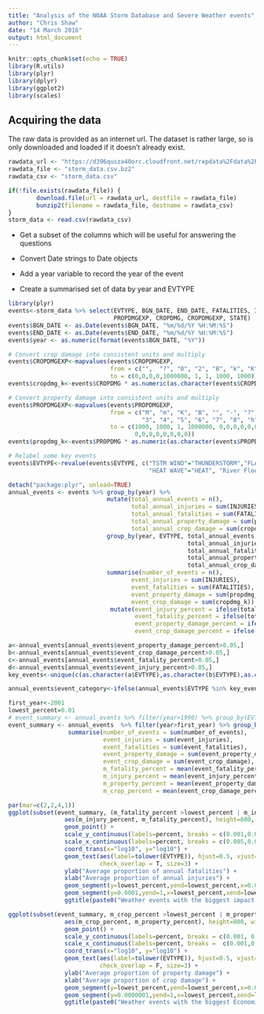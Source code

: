 ```yaml
---
title: "Analysis of the NOAA Storm Database and Severe Weather events"
author: "Chris Shaw"
date: "14 March 2016"
output: html_document
---
```


```r
knitr::opts_chunk$set(echo = TRUE)
library(R.utils)
library(plyr)
library(dplyr)
library(ggplot2)
library(scales)
```

## Acquiring the data

The raw data is provided as an internet url.  The dataset is rather large, so is only downloaded and loaded if it doesn't already exist.  

```r

rawdata_url <- "https://d396qusza40orc.cloudfront.net/repdata%2Fdata%2FStormData.csv.bz2"
rawdata_file <- "storm_data.csv.bz2"
rawdata_csv <- "storm_data.csv"

if(!file.exists(rawdata_file)) {
        download.file(url = rawdata_url, destfile = rawdata_file)
        bunzip2(filename = rawdata_file, destname = rawdata_csv)
}
storm_data <- read.csv(rawdata_csv)
```

* Get a subset of the columns which will be useful for answering the questions
* Convert Date strings to Date objects
* Add a year variable to record the year of the event

* Create a summarised set of data by year and EVTYPE


```r
library(plyr)
events<-storm_data %>% select(EVTYPE, BGN_DATE, END_DATE, FATALITIES, INJURIES, PROPDMG,
                              PROPDMGEXP, CROPDMG, CROPDMGEXP, STATE)
events$BGN_DATE <- as.Date(events$BGN_DATE, "%m/%d/%Y %H:%M:%S")
events$END_DATE <- as.Date(events$END_DATE, "%m/%d/%Y %H:%M:%S")
events$year <- as.numeric(format(events$BGN_DATE, "%Y"))

# Convert crop damage into consistent units and multiply
events$CROPDMGEXP<-mapvalues(events$CROPDMGEXP, 
                             from = c("",  "?", "0", "2", "B", "k", "K", "m", "M"),
                             to = c(0,0,0,0,1000000, 1, 1, 1000, 1000))
events$cropdmg_k<-events$CROPDMG * as.numeric(as.character(events$CROPDMGEXP))

# Convert property damage into consistent units and multiply
events$PROPDMGEXP<-mapvalues(events$PROPDMGEXP, 
                             from = c("M", "m", "K", "B", "", "-", "?", "+", "0", "1", "2",
                                      "3", "4", "5", "6", "7", "8", "h", "H"), 
                             to = c(1000, 1000, 1, 1000000, 0,0,0,0,0,0,0,
                                    0,0,0,0,0,0,0,0))
events$propdmg_k<-events$PROPDMG * as.numeric(as.character(events$PROPDMGEXP))

# Relabel some key events
events$EVTYPE<-revalue(events$EVTYPE, c("TSTM WIND"="THUNDERSTORM","FLASH FLOOD"="FLOOD", "FLASH FLOOD/FLOOD"="FLOOD", "FLASH FLOODING"="FLOOD", "HIGH WINDS"="HIGH WIND", "RIVER FLOOD"="FLOOD","THUNDERSTORM WIND"="THUNDERSTORM", "THUNDERSTORM WINDS"="THUNDERSTORM", "TORNADOES, TSTM WIND, HAIL"="TORNADO", "EXTREME HEAT"="HEAT","WILD/FOREST FIRE"="WILDFIRE", "DAMAGING FREEZE"="FREEZE", "HEAVY RAIN/SEVERE WEATHER"="HEAVY RAIN", "HURRICANE OPAL"="HURRICANE", "RIP CURRENTS"="RIP CURRENT", "EXTREME COLD/WIND CHILL"="COLD", "HURRICANE/TYPHOON"="HURRICANE", "WILD FIRES"="WILDFIRE", "STORM SURGE/TIDE"="STORM SURGE", "HURRICANE ERIN"="HURRICANE", "FLOOD/FLASH FLOOD"="FLOOD",
                                        "HEAT WAVE"="HEAT", "River Flooding"="FLOOD", "EXCESSIVE HEAT"="HEAT", "FROST/FREEZE"="FREEZE", "COLD/WIND CHILL"="COLD", "EXTREME COLD"="COLD", "HEAVY SURF/HIGH SURF"="HIGH SURF"))

detach("package:plyr", unload=TRUE)
annual_events <- events %>% group_by(year) %>% 
                            mutate(total_annual_events = n(),
                                   total_annual_injuries = sum(INJURIES),
                                   total_annual_fatalities = sum(FATALITIES),
                                   total_annual_property_damage = sum(propdmg_k),
                                   total_annual_crop_damage = sum(cropdmg_k)) %>% 
                            group_by(year, EVTYPE, total_annual_events,
                                                   total_annual_injuries,
                                                   total_annual_fatalities,
                                                   total_annual_property_damage,
                                                   total_annual_crop_damage)  %>%
                            summarise(number_of_events = n(),
                                   event_injuries = sum(INJURIES),
                                   event_fatalities = sum(FATALITIES),
                                   event_property_damage = sum(propdmg_k),
                                   event_crop_damage = sum(cropdmg_k)) %>%
                             mutate(event_injury_percent = ifelse(total_annual_injuries==0,0,event_injuries/total_annual_injuries),
                                    event_fatality_percent = ifelse(total_annual_fatalities==0,0,event_fatalities/total_annual_fatalities),
                                    event_property_damage_percent = ifelse(total_annual_property_damage==0,0,event_property_damage/total_annual_property_damage),
                                    event_crop_damage_percent = ifelse(total_annual_crop_damage==0,0,event_crop_damage/total_annual_crop_damage))

a<-annual_events[annual_events$event_property_damage_percent>0.05,]
b<-annual_events[annual_events$event_crop_damage_percent>0.05,]
c<-annual_events[annual_events$event_fatality_percent>0.05,]
d<-annual_events[annual_events$event_injury_percent>0.05,]
key_events<-unique(c(as.character(a$EVTYPE),as.character(b$EVTYPE),as.character(c$EVTYPE),as.character(d$EVTYPE)))

annual_events$event_category<-ifelse(annual_events$EVTYPE %in% key_events,as.character(annual_events$EVTYPE), "OTHER" )

```


```r
first_year<-2001
lowest_percent=0.01
# event_summary <- annual_events %>% filter(year>1990) %>% group_by(EVTYPE) %>%
event_summary <- annual_events  %>% filter(year>first_year) %>% group_by(EVTYPE) %>%
                 summarise(number_of_events = sum(number_of_events),
                           event_injuries = sum(event_injuries),
                           event_fatalities = sum(event_fatalities),
                           event_property_damage = sum(event_property_damage),
                           event_crop_damage = sum(event_crop_damage),
                           m_fatality_percent = mean(event_fatality_percent),
                           m_injury_percent = mean(event_injury_percent),
                           m_property_percent = mean(event_property_damage_percent),
                           m_crop_percent = mean(event_crop_damage_percent))

par(mar=c(2,2,4,1))
ggplot(subset(event_summary, (m_fatality_percent >lowest_percent | m_injury_percent >lowest_percent)),
                aes(m_injury_percent, m_fatality_percent), height=800, width=800) + 
                geom_point() +
                scale_y_continuous(labels=percent, breaks = c(0.001,0.01,0.02,0.03, 0.05,0.08, 0.1,0.15, 0.2, 0.4,0.6)) +
                scale_x_continuous(labels=percent, breaks = c(0.005,0.01,0.02,0.03, 0.05, 0.1, 0.2, 0.4,0.6)) +
                coord_trans(x="log10", y="log10") +
                geom_text(aes(label=tolower(EVTYPE)), hjust=0.5, vjust=1.2,
                          check_overlap = T, size=3) +
                ylab("Average proportion of annual fatalities") +
                xlab("Average proportion of annual injuries") +
                geom_segment(y=lowest_percent,yend=lowest_percent,x=0.0001,xend=1, colour="blue", linetype="dashed") +
                geom_segment(y=0.0001,yend=1,x=lowest_percent,xend=lowest_percent, colour="blue", linetype="dashed") +
                ggtitle(paste0("Weather events with the biggest impact on Population Health since ", first_year))

ggplot(subset(event_summary, m_crop_percent >lowest_percent | m_property_percent >lowest_percent),
                aes(m_crop_percent, m_property_percent), height=800, width=800) + 
                geom_point() +
                scale_y_continuous(labels=percent, breaks = c(0.001, 0.005,0.01,0.02, 0.05, 0.1, 0.2, 0.4,0.6)) +
                scale_x_continuous(labels=percent, breaks =  c(0.001,0.005, 0.01,0.02, 0.05, 0.1, 0.2, 0.4,0.6)) +
                coord_trans(x="log10", y="log10") +
                geom_text(aes(label=tolower(EVTYPE)), hjust=0.5, vjust=1.2,
                          check_overlap = F, size=3) +
                ylab("Average proportion of property damage") +
                xlab("Average proportion of crop damage") +
                geom_segment(y=lowest_percent,yend=lowest_percent,x=0.0000001,xend=1, colour="blue", linetype="dashed") +
                geom_segment(y=0.0000001,yend=1,x=lowest_percent,xend=lowest_percent, colour="blue", linetype="dashed") +
                ggtitle(paste0("Weather events with the biggest Economics impact since ", first_year))        




```

